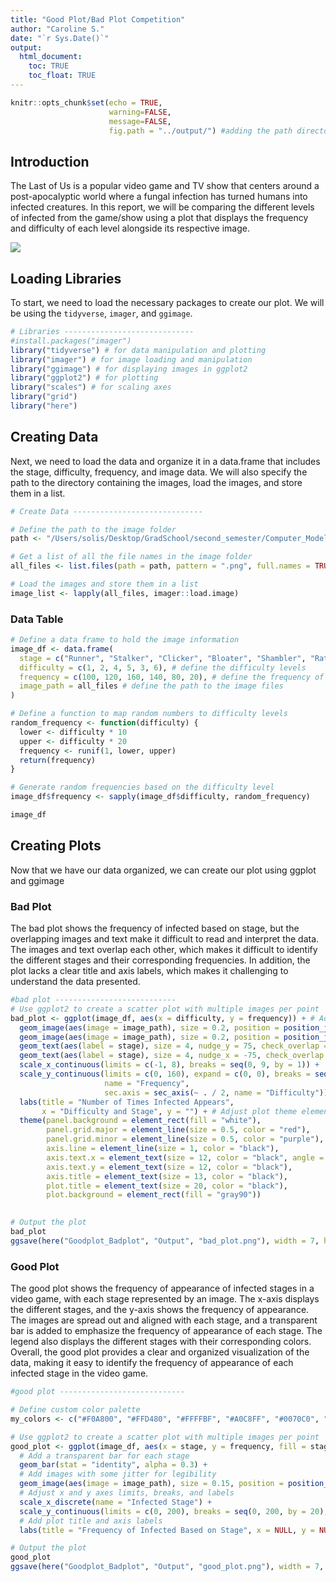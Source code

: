```yaml
---
title: "Good Plot/Bad Plot Competition"
author: "Caroline S."
date: "`r Sys.Date()`"
output: 
  html_document:
    toc: TRUE
    toc_float: TRUE
---
```


```r
knitr::opts_chunk$set(echo = TRUE,
                      warning=FALSE, 
                      message=FALSE,
                      fig.path = "../output/") #adding the path directory
```

## Introduction

The Last of Us is a popular video game and TV show that centers around a post-apocalyptic world where a fungal infection has turned humans into infected creatures. In this report, we will be comparing the different levels of infected from the game/show using a plot that displays the frequency and difficulty of each level alongside its respective image.



![](https://i.pinimg.com/736x/41/87/2a/41872ad8a2ff4d05d41b5453a9403e69.jpg)


## Loading Libraries

To start, we need to load the necessary packages to create our plot. We will be using the `tidyverse`, `imager`, and `ggimage`.


```r
# Libraries -----------------------------
#install.packages("imager")
library("tidyverse") # for data manipulation and plotting
library("imager") # for image loading and manipulation
library("ggimage") # for displaying images in ggplot2
library("ggplot2") # for plotting
library("scales") # for scaling axes
library("grid")
library("here")
```

## Creating Data

Next, we need to load the data and organize it in a data.frame that includes the stage, difficulty, frequency, and image data. We will also specify the path to the directory containing the images, load the images, and store them in a list.

```r
# Create Data -----------------------------

# Define the path to the image folder
path <- "/Users/solis/Desktop/GradSchool/second_semester/Computer_Modeling/Solis/Goodplot_Badplot/Data/Character_images/"

# Get a list of all the file names in the image folder
all_files <- list.files(path = path, pattern = ".png", full.names = TRUE)

# Load the images and store them in a list
image_list <- lapply(all_files, imager::load.image)
```

### Data Table

```r

# Define a data frame to hold the image information
image_df <- data.frame(
  stage = c("Runner", "Stalker", "Clicker", "Bloater", "Shambler", "Rat_King"), # define the stage names
  difficulty = c(1, 2, 4, 5, 3, 6), # define the difficulty levels
  frequency = c(100, 120, 160, 140, 80, 20), # define the frequency of appearance
  image_path = all_files # define the path to the image files
)

# Define a function to map random numbers to difficulty levels
random_frequency <- function(difficulty) {
  lower <- difficulty * 10
  upper <- difficulty * 20
  frequency <- runif(1, lower, upper)
  return(frequency)
}

# Generate random frequencies based on the difficulty level
image_df$frequency <- sapply(image_df$difficulty, random_frequency)

image_df

```

## Creating Plots

Now that we have our data organized, we can create our plot using ggplot and ggimage

### Bad Plot

The bad plot shows the frequency of infected based on stage, but the overlapping images and text make it difficult to read and interpret the data. The images and text overlap each other, which makes it difficult to identify the different stages and their corresponding frequencies. In addition, the plot lacks a clear title and axis labels, which makes it challenging to understand the data presented.

```r

#bad plot ---------------------------
# Use ggplot2 to create a scatter plot with multiple images per point
bad_plot <- ggplot(image_df, aes(x = difficulty, y = frequency)) + # Add images with some jitter for legibility
  geom_image(aes(image = image_path), size = 0.2, position = position_jitter(width = 0.5, height = 10)) +
  geom_image(aes(image = image_path), size = 0.2, position = position_jitter(width = 0.5, height = -10)) + # Add text labels with some overlap checks for legibility
  geom_text(aes(label = stage), size = 4, nudge_y = 75, check_overlap = TRUE, angle = 45, color = "red") +
  geom_text(aes(label = stage), size = 4, nudge_x = -75, check_overlap = TRUE, angle = 135, color = "red") + # Adjust x and y axes limits, breaks, and labels
  scale_x_continuous(limits = c(-1, 8), breaks = seq(0, 9, by = 1)) +
  scale_y_continuous(limits = c(0, 160), expand = c(0, 0), breaks = seq(0, 200, by = 25),
                     name = "Frequency", 
                     sec.axis = sec_axis(~ . / 2, name = "Difficulty")) + # Add plot title and axis labels
  labs(title = "Number of Times Infected Appears",
       x = "Difficulty and Stage", y = "") + # Adjust plot theme elements for legibility
  theme(panel.background = element_rect(fill = "white"),
        panel.grid.major = element_line(size = 0.5, color = "red"),
        panel.grid.minor = element_line(size = 0.5, color = "purple"),
        axis.line = element_line(size = 1, color = "black"),
        axis.text.x = element_text(size = 12, color = "black", angle = 90),
        axis.text.y = element_text(size = 12, color = "black"),
        axis.title = element_text(size = 13, color = "black"),
        plot.title = element_text(size = 20, color = "black"),
        plot.background = element_rect(fill = "gray90"))
  

# Output the plot
bad_plot
ggsave(here("Goodplot_Badplot", "Output", "bad_plot.png"), width = 7, height = 5)

```

### Good Plot

The good plot shows the frequency of appearance of infected stages in a video game, with each stage represented by an image. The x-axis displays the different stages, and the y-axis shows the frequency of appearance. The images are spread out and aligned with each stage, and a transparent bar is added to emphasize the frequency of appearance of each stage. The legend also displays the different stages with their corresponding colors. Overall, the good plot provides a clear and organized visualization of the data, making it easy to identify the frequency of appearance of each infected stage in the video game.


```r
#good plot ----------------------------

# Define custom color palette
my_colors <- c("#F0A800", "#FFD480", "#FFFFBF", "#A0C8FF", "#0070C0", "tan")

# Use ggplot2 to create a scatter plot with multiple images per point
good_plot <- ggplot(image_df, aes(x = stage, y = frequency, fill = stage)) +
  # Add a transparent bar for each stage
  geom_bar(stat = "identity", alpha = 0.3) +
  # Add images with some jitter for legibility
  geom_image(aes(image = image_path), size = 0.15, position = position_jitter(width = 0.1, height = 0.1)) +
  # Adjust x and y axes limits, breaks, and labels
  scale_x_discrete(name = "Infected Stage") +
  scale_y_continuous(limits = c(0, 200), breaks = seq(0, 200, by = 20), expand = c(0, 0), name = "Frequency of Appearance") +
  # Add plot title and axis labels
  labs(title = "Frequency of Infected Based on Stage", x = NULL, y = NULL)

# Output the plot
good_plot
ggsave(here("Goodplot_Badplot", "Output", "good_plot.png"), width = 7, height = 5)



```


